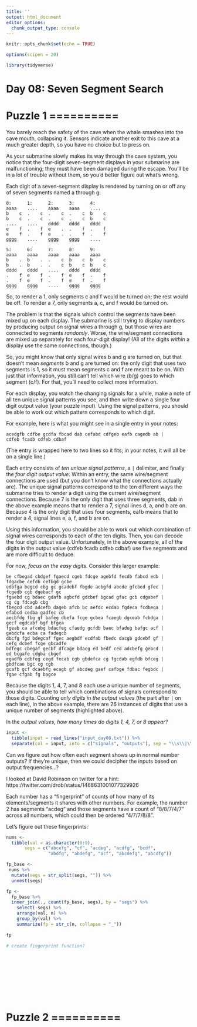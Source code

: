 ---
title: ''
output: html_document
editor_options: 
  chunk_output_type: console
---

```{r setup, include=FALSE}
knitr::opts_chunk$set(echo = TRUE)

options(scipen = 20)

library(tidyverse)
```

# Day 08: Seven Segment Search

# Puzzle 1 ==========

You barely reach the safety of the cave when the whale smashes into the cave mouth, collapsing it. Sensors indicate another exit to this cave at a much greater depth, so you have no choice but to press on.

As your submarine slowly makes its way through the cave system, you notice that the four-digit seven-segment displays in your submarine are malfunctioning; they must have been damaged during the escape. You'll be in a lot of trouble without them, so you'd better figure out what's wrong.

Each digit of a seven-segment display is rendered by turning on or off any of seven segments named a through g:

```
0:      1:      2:      3:      4:
aaaa    ....    aaaa    aaaa    ....
b    c  .    c  .    c  .    c  b    c
b    c  .    c  .    c  .    c  b    c
....    ....    dddd    dddd    dddd
e    f  .    f  e    .  .    f  .    f
e    f  .    f  e    .  .    f  .    f
gggg    ....    gggg    gggg    ....

5:      6:      7:      8:      9:
aaaa    aaaa    aaaa    aaaa    aaaa
b    .  b    .  .    c  b    c  b    c
b    .  b    .  .    c  b    c  b    c
dddd    dddd    ....    dddd    dddd
.    f  e    f  .    f  e    f  .    f
.    f  e    f  .    f  e    f  .    f
gggg    gggg    ....    gggg    gggg
```

So, to render a 1, only segments c and f would be turned on; the rest would be off. To render a 7, only segments a, c, and f would be turned on.

The problem is that the signals which control the segments have been mixed up on each display. The submarine is still trying to display numbers by producing output on signal wires a through g, but those wires are connected to segments *randomly*. Worse, the wire/segment connections are mixed up separately for each four-digit display! (All of the digits *within* a display use the same connections, though.)

So, you might know that only signal wires b and g are turned on, but that doesn't mean *segments* b and g are turned on: the only digit that uses two segments is 1, so it must mean segments c and f are meant to be on. With just that information, you still can't tell which wire (b/g) goes to which segment (c/f). For that, you'll need to collect more information.

For each display, you watch the changing signals for a while, make a note of all ten unique signal patterns you see, and then write down a single four digit output value (your puzzle input). Using the signal patterns, you should be able to work out which pattern corresponds to which digit.

For example, here is what you might see in a single entry in your notes:

```
acedgfb cdfbe gcdfa fbcad dab cefabd cdfgeb eafb cagedb ab |
cdfeb fcadb cdfeb cdbaf
```

(The entry is wrapped here to two lines so it fits; in your notes, it will all be on a single line.)

Each entry consists of *ten unique signal patterns*, a `|` delimiter, and finally the *four digit output value*. Within an entry, the same wire/segment connections are used (but you don't know what the connections actually are). The unique signal patterns correspond to the ten different ways the submarine tries to render a digit using the current wire/segment connections. Because 7 is the only digit that uses three segments, dab in the above example means that to render a 7, signal lines d, a, and b are on. Because 4 is the only digit that uses four segments, eafb means that to render a 4, signal lines e, a, f, and b are on.

Using this information, you should be able to work out which combination of signal wires corresponds to each of the ten digits. Then, you can decode the four digit output value. Unfortunately, in the above example, all of the digits in the output value (cdfeb fcadb cdfeb cdbaf) use five segments and are more difficult to deduce.

For now, *focus on the easy digits*. Consider this larger example:

```
be cfbegad cbdgef fgaecd cgeb fdcge agebfd fecdb fabcd edb |
fdgacbe cefdb cefbgd gcbe
edbfga begcd cbg gc gcadebf fbgde acbgfd abcde gfcbed gfec |
fcgedb cgb dgebacf gc
fgaebd cg bdaec gdafb agbcfd gdcbef bgcad gfac gcb cdgabef |
cg cg fdcagb cbg
fbegcd cbd adcefb dageb afcb bc aefdc ecdab fgdeca fcdbega |
efabcd cedba gadfec cb
aecbfdg fbg gf bafeg dbefa fcge gcbea fcaegb dgceab fcbdga |
gecf egdcabf bgf bfgea
fgeab ca afcebg bdacfeg cfaedg gcfdb baec bfadeg bafgc acf |
gebdcfa ecba ca fadegcb
dbcfg fgd bdegcaf fgec aegbdf ecdfab fbedc dacgb gdcebf gf |
cefg dcbef fcge gbcadfe
bdfegc cbegaf gecbf dfcage bdacg ed bedf ced adcbefg gebcd |
ed bcgafe cdgba cbgef
egadfb cdbfeg cegd fecab cgb gbdefca cg fgcdab egfdb bfceg |
gbdfcae bgc cg cgb
gcafb gcf dcaebfg ecagb gf abcdeg gaef cafbge fdbac fegbdc |
fgae cfgab fg bagce
```

Because the digits 1, 4, 7, and 8 each use a unique number of segments, you should be able to tell which combinations of signals correspond to those digits. Counting *only digits in the output values* (the part after `|` on each line), in the above example, there are 26 instances of digits that use a unique number of segments (highlighted above).

In the *output values, how many times do digits 1, 4, 7, or 8 appear?*


```{r input}
input <-
  tibble(input = read_lines("input_day08.txt")) %>% 
  separate(col = input, into = c("signals", "outputs"), sep = "\\s\\|\\s")

```

Can we figure out how often each segment shows up in normal number outputs? 
If they're unique, then we could decipher the inputs based on output frequencies...?


I looked at David Robinson on twitter for a hint:
https://twitter.com/drob/status/1468631001077329926 

Each number has a "fingerprint" of counts of how many of its elements/segments
it shares with other numbers.  For example, the number 2 has segments "acdeg" and those segments have a count of "8/8/7/4/7" across all numbers, which could then be ordered "4/7/7/8/8".  

Let's figure out these fingerprints:

```{r fingerprints}
nums <- 
  tibble(val = as.character(0:9),
       segs = c("abcefg", "cf", "acdeg", "acdfg", "bcdf",
                "abdfg", "abdefg", "acf", "abcdefg", "abcdfg"))

fp_base <- 
 nums %>% 
  mutate(segs = str_split(segs, "")) %>% 
  unnest(segs) 

fp <- 
  fp_base %>% 
  inner_join(., count(fp_base, segs), by = "segs") %>% 
    select(-segs) %>% 
    arrange(val, n) %>% 
    group_by(val) %>% 
    summarize(fp = str_c(n, collapse = "_"))
    
fp

# create fingerprint function?
    
    



   
   
  
```


```{r puzzle 1}

```





# Puzzle 2 ==========


```{r puzzle 2}

```


